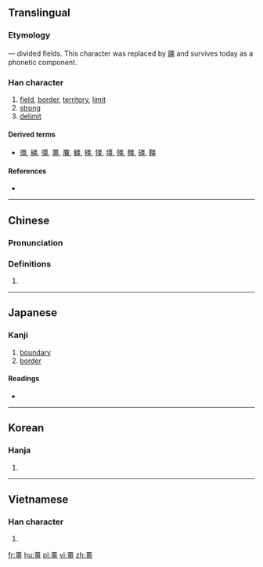 ==Translingual==

===Etymology===
{{Han compound|三|畕|t2=fields|ls=ic}} — divided fields. This character was replaced by [[疆]] and survives today as a phonetic component.

===Han character===
{{Han char|rn=102|rad=田|as=08|sn=13|four=|canj=一田一一 (MWMM)|ids=⿳⿱[[一]][[田]]⿱一田一}}

# [[field]], [[border]], [[territory]], [[limit]]
# [[strong]]
# [[delimit]]

====Derived terms====
* [[僵]], [[繮]], [[彊]], [[薑]], [[麠]], [[䲔]], [[橿]], [[㹔]], [[壃]], [[殭]], [[疅]], [[礓]], [[韁]]

====References====
* {{Han ref|kx=0765.050|dkj=21895|dj=1176.050|hdz=42545.110|uh=757A|ud=30074}}

----

==Chinese==
{{zh-forms}}

===Pronunciation===
{{zh-pron
|m=jiāng,jiàng
|c=goeng1
|mc=y
|oc=y
|ma=
|cat=n,a,v
}}

===Definitions===
# {{rfdef|lang=zh}}

----

==Japanese==

===Kanji===
{{ja-kanji|grade=|rs=田08}}

# [[boundary]]
# [[border]]

====Readings====
* {{ja-readings|on=[[きょう]] (kyō), [[こう]] (kō)|kun=[[さかい]] (sakai)|nanori=}}

----

==Korean==

===Hanja===
{{ko-hanja|hangeul=강|eumhun=|rv=gang|mr=kang|y=kang}}

# {{defn|lang=ko|sort=田08}}

----

==Vietnamese==

===Han character===
{{vi-readings|rs=田08| hanviet = cưng}}

# {{defn|lang=vi|sort=田08}}

[[fr:畺]]
[[hu:畺]]
[[pl:畺]]
[[vi:畺]]
[[zh:畺]]